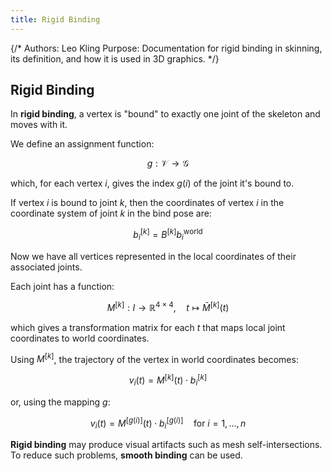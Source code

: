 ```yaml
---
title: Rigid Binding
---
```


{/*
Authors: Leo Kling
Purpose: Documentation for rigid binding in skinning, its definition, and how it is used in 3D graphics.
*/}

## Rigid Binding

In **rigid binding**, a vertex is "bound" to exactly one joint of the skeleton and moves with it.

We define an assignment function:

$$
g: \mathcal{V} \rightarrow \mathcal{G}
$$

which, for each vertex $i$, gives the index $g(i)$ of the joint it's bound to.

If vertex $i$ is bound to joint $k$, then the coordinates of vertex $i$ in the coordinate system of joint $k$ in the bind pose are:

$$
b_i^{[k]} = B^{[k]} b_i^{\text{world}}
$$

Now we have all vertices represented in the local coordinates of their associated joints.

Each joint has a function:

$$
M^{[k]} : I \rightarrow \mathbb{R}^{4 \times 4}, \quad t \mapsto \bar{M}^{[k]}(t)
$$

which gives a transformation matrix for each $t$ that maps local joint coordinates to world coordinates.

Using $M^{[k]}$, the trajectory of the vertex in world coordinates becomes:

$$
v_i(t) = M^{[k]}(t) \cdot b_i^{[k]}
$$

or, using the mapping $g$:

$$
v_i(t) = M^{[g(i)]}(t) \cdot b_i^{[g(i)]} \quad \text{for } i = 1, \dots, n
$$

**Rigid binding** may produce visual artifacts such as mesh self-intersections. To reduce such problems, **smooth binding** can be used.
